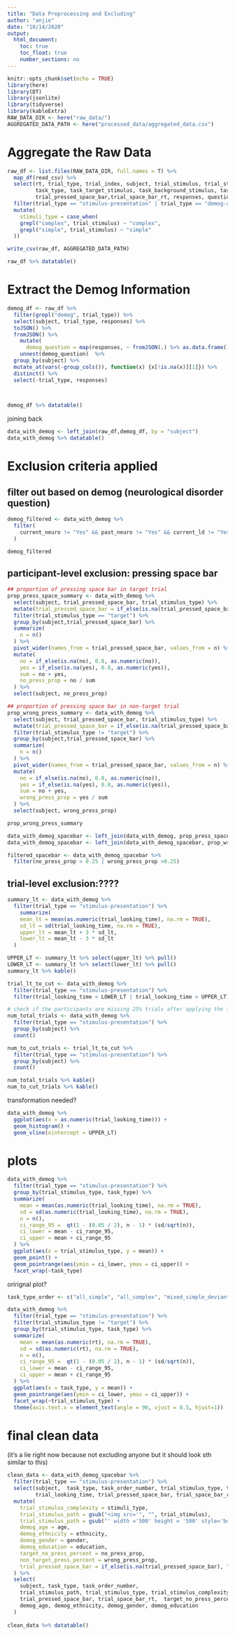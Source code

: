 ```yaml
---
title: "Data Preprocessing and Excluding"
author: "anjie"
date: "10/14/2020"
output: 
  html_document:
    toc: true
    toc_float: true
    number_sections: no
---
```


```r
knitr::opts_chunk$set(echo = TRUE)
library(here)
library(DT)
library(jsonlite)
library(tidyverse)
library(kableExtra)
RAW_DATA_DIR <- here("raw_data/")
AGGREGATED_DATA_PATH <- here("processed_data/aggregated_data.csv")
```

# Aggregate the Raw Data 
```r
raw_df <- list.files(RAW_DATA_DIR, full.names = T) %>%
  map_df(read_csv) %>% 
  select(rt, trial_type, trial_index, subject, trial_stimulus, trial_stimulus_type, 
         task_type, task_target_stimulus, task_background_stimulus, task_deviant_stimuli, task_order_number, block_order_number, trial_looking_time, 
         trial_pressed_space_bar,trial_space_bar_rt, responses, question_order) %>% 
  filter(trial_type == "stimulus-presentation" | trial_type == "demog-age" | trial_type == "demog-gender-and-education" | trial_type == "demog-ethnic-US" | trial_type == "demog-disorder-history") %>% 
  mutate(
    stimuli_type = case_when(
    grepl("complex", trial_stimulus) ~ "complex", 
    grepl("simple", trial_stimulus) ~ "simple"
  ))

write_csv(raw_df, AGGREGATED_DATA_PATH)
```

```r
raw_df %>% datatable()
```

# Extract the Demog Information 
```r
demog_df <- raw_df %>% 
  filter(grepl("demog", trial_type)) %>% 
  select(subject, trial_type, responses) %>% 
  toJSON() %>% 
  fromJSON() %>% 
    mutate(
      demog_question = map(responses, ~ fromJSON(.) %>% as.data.frame())) %>% 
    unnest(demog_question)  %>% 
  group_by(subject) %>%
  mutate_at(vars(-group_cols()), function(x) {x[!is.na(x)][1]}) %>%
  distinct() %>% 
  select(-trial_type, responses)
  


demog_df %>% datatable()
```
joining back
```r
data_with_demog <- left_join(raw_df,demog_df, by = "subject")
data_with_demog %>% datatable()
```


# Exclusion criteria applied 

## filter out based on demog (neurological disorder question)
```r
demog_filtered <- data_with_demog %>% 
  filter(
    current_neuro != "Yes" && past_neuro != "Yes" && current_ld != "Yes" && past_ld != "Yes"
  )

demog_filtered
```

## participant-level exclusion: pressing space bar

```r
## proportion of pressing space bar in target trial 
prop_press_space_summary <- data_with_demog %>% 
  select(subject, trial_pressed_space_bar, trial_stimulus_type) %>% 
  mutate(trial_pressed_space_bar = if_else(is.na(trial_pressed_space_bar), "no", trial_pressed_space_bar)) %>% 
  filter(trial_stimulus_type == "target") %>% 
  group_by(subject,trial_pressed_space_bar) %>% 
  summarize(
    n = n()
  ) %>% 
  pivot_wider(names_from = trial_pressed_space_bar, values_from = n) %>% 
  mutate(
    no = if_else(is.na(no), 0.0, as.numeric(no)),
    yes = if_else(is.na(yes), 0.0, as.numeric(yes)), 
    sum = no + yes, 
    no_press_prop = no / sum
  ) %>% 
  select(subject, no_press_prop)

## proportion of pressing space bar in non-target trial 
prop_wrong_press_summary <- data_with_demog %>% 
  select(subject, trial_pressed_space_bar, trial_stimulus_type) %>% 
  mutate(trial_pressed_space_bar = if_else(is.na(trial_pressed_space_bar), "no", trial_pressed_space_bar)) %>% 
  filter(trial_stimulus_type != "target") %>% 
  group_by(subject,trial_pressed_space_bar) %>% 
  summarize(
    n = n()
  ) %>% 
  pivot_wider(names_from = trial_pressed_space_bar, values_from = n) %>% 
  mutate(
    no = if_else(is.na(no), 0.0, as.numeric(no)),
    yes = if_else(is.na(yes), 0.0, as.numeric(yes)), 
    sum = no + yes, 
    wrong_press_prop = yes / sum
  ) %>% 
  select(subject, wrong_press_prop)

prop_wrong_press_summary

data_with_demog_spacebar <- left_join(data_with_demog, prop_press_space_summary, by = "subject")
data_with_demog_spacebar <- left_join(data_with_demog_spacebar, prop_wrong_press_summary, by = "subject")

filtered_spacebar <- data_with_demog_spacebar %>% 
  filter(no_press_prop > 0.25 | wrong_press_prop >0.25)
```

## trial-level exclusion:????
```r
summary_lt <- data_with_demog %>% 
  filter(trial_type == "stimulus-presentation") %>% 
    summarize(
    mean_lt = mean(as.numeric(trial_looking_time), na.rm = TRUE), 
    sd_lt = sd(trial_looking_time, na.rm = TRUE),
    upper_lt = mean_lt + 3 * sd_lt, 
    lower_lt = mean_lt - 3 * sd_lt
  )

UPPER_LT <- summary_lt %>% select(upper_lt) %>% pull()
LOWER_LT <- summary_lt %>% select(lower_lt) %>% pull()
summary_lt %>% kable()
```

```r
trial_lt_to_cut <- data_with_demog %>% 
  filter(trial_type == "stimulus-presentation") %>% 
  filter(trial_looking_time < LOWER_LT | trial_looking_time > UPPER_LT)

# check if the participants are missing 25% trials after applying the trial-based exclusion criteria 
num_total_trials <- data_with_demog %>% 
  filter(trial_type == "stimulus-presentation") %>% 
  group_by(subject) %>% 
  count()

num_to_cut_trials <- trial_lt_to_cut %>% 
  filter(trial_type == "stimulus-presentation") %>% 
  group_by(subject) %>% 
  count()

num_total_trials %>% kable()
num_to_cut_trials %>% kable()
```

transformation needed? 
```r
data_with_demog %>% 
  ggplot(aes(x = as.numeric(trial_looking_time))) + 
  geom_histogram() + 
  geom_vline(xintercept = UPPER_LT)
```

# plots 

```r
data_with_demog %>% 
  filter(trial_type == "stimulus-presentation") %>% 
  group_by(trial_stimulus_type, task_type) %>% 
  summarize(
    mean = mean(as.numeric(trial_looking_time), na.rm = TRUE),
    sd = sd(as.numeric(trial_looking_time), na.rm = TRUE), 
    n = n(),
    ci_range_95 =  qt(1 - (0.05 / 2), n - 1) * (sd/sqrt(n)),
    ci_lower = mean - ci_range_95,
    ci_upper = mean + ci_range_95
  ) %>% 
  ggplot(aes(x = trial_stimulus_type, y = mean)) + 
  geom_point() + 
  geom_pointrange(aes(ymin = ci_lower, ymax = ci_upper)) +
  facet_wrap(~task_type)
```

orirignal plot?
```r
task_type_order <- c("all_simple", "all_complex", "mixed_simple_deviant", "mixed_complex_deviant")

data_with_demog %>% 
  filter(trial_type == "stimulus-presentation") %>% 
  filter(trial_stimulus_type != "target") %>% 
  group_by(trial_stimulus_type, task_type) %>% 
  summarize(
    mean = mean(as.numeric(rt), na.rm = TRUE),
    sd = sd(as.numeric(rt), na.rm = TRUE), 
    n = n(),
    ci_range_95 =  qt(1 - (0.05 / 2), n - 1) * (sd/sqrt(n)),
    ci_lower = mean - ci_range_95,
    ci_upper = mean + ci_range_95
  ) %>% 
  ggplot(aes(x = task_type, y = mean)) + 
  geom_pointrange(aes(ymin = ci_lower, ymax = ci_upper)) +
  facet_wrap(~trial_stimulus_type) + 
  theme(axis.text.x = element_text(angle = 90, vjust = 0.5, hjust=1))
```





# final clean data 
(it's a lie right now because not excluding anyone but it should look sth similar to this)
```r
clean_data <- data_with_demog_spacebar %>% 
  filter(trial_type == "stimulus-presentation") %>% 
  select(subject,  task_type, task_order_number, trial_stimulus_type, trial_stimulus, stimuli_type,
         trial_looking_time, trial_pressed_space_bar, trial_space_bar_rt, age, ethnicity, gender, education, no_press_prop, wrong_press_prop) %>% 
  mutate(
    trial_stimulus_complexity = stimuli_type, 
    trial_stimulus_path = gsub("<img src='", "", trial_stimulus), 
    trial_stimulus_path = gsub("' width ='500' height = '500' style='border:5px solid black'>", "", trial_stimulus_path), 
    demog_age = age, 
    demog_ethnicity = ethnicity, 
    demog_gender = gender, 
    demog_education = education, 
    target_no_press_percent = no_press_prop,
    non_target_press_percent = wrong_press_prop,
    trial_pressed_space_bar = if_else(is.na(trial_pressed_space_bar), "no", trial_pressed_space_bar)
  ) %>% 
  select(
    subject, task_type, task_order_number, 
    trial_stimulus_path, trial_stimulus_type, trial_stimulus_complexity, trial_looking_time, 
    trial_pressed_space_bar, trial_space_bar_rt,  target_no_press_percent, non_target_press_percent, 
    demog_age, demog_ethnicity, demog_gender, demog_education
  )
  
clean_data %>% datatable()
```



